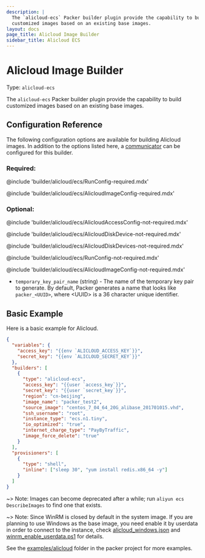 ```yaml
---
description: |
  The `alicloud-ecs` Packer builder plugin provide the capability to build
  customized images based on an existing base images.
layout: docs
page_title: Alicloud Image Builder
sidebar_title: Alicloud ECS
---
```


# Alicloud Image Builder

Type: `alicloud-ecs`

The `alicloud-ecs` Packer builder plugin provide the capability to build
customized images based on an existing base images.

## Configuration Reference

The following configuration options are available for building Alicloud images.
In addition to the options listed here, a
[communicator](/docs/templates/communicator) can be configured for this
builder.

### Required:

@include 'builder/alicloud/ecs/RunConfig-required.mdx'

@include 'builder/alicloud/ecs/AlicloudImageConfig-required.mdx'

### Optional:

@include 'builder/alicloud/ecs/AlicloudAccessConfig-not-required.mdx'

@include 'builder/alicloud/ecs/AlicloudDiskDevice-not-required.mdx'

@include 'builder/alicloud/ecs/AlicloudDiskDevices-not-required.mdx'

@include 'builder/alicloud/ecs/RunConfig-not-required.mdx'

@include 'builder/alicloud/ecs/AlicloudImageConfig-not-required.mdx'

- `temporary_key_pair_name` (string) - The name of the temporary key pair to
  generate. By default, Packer generates a name that looks like
  `packer_<UUID>`, where &lt;UUID&gt; is a 36 character unique identifier.

## Basic Example

Here is a basic example for Alicloud.

```json
{
  "variables": {
    "access_key": "{{env `ALICLOUD_ACCESS_KEY`}}",
    "secret_key": "{{env `ALICLOUD_SECRET_KEY`}}"
  },
  "builders": [
    {
      "type": "alicloud-ecs",
      "access_key": "{{user `access_key`}}",
      "secret_key": "{{user `secret_key`}}",
      "region": "cn-beijing",
      "image_name": "packer_test2",
      "source_image": "centos_7_04_64_20G_alibase_201701015.vhd",
      "ssh_username": "root",
      "instance_type": "ecs.n1.tiny",
      "io_optimized": "true",
      "internet_charge_type": "PayByTraffic",
      "image_force_delete": "true"
    }
  ],
  "provisioners": [
    {
      "type": "shell",
      "inline": ["sleep 30", "yum install redis.x86_64 -y"]
    }
  ]
}
```

~> Note: Images can become deprecated after a while; run
`aliyun ecs DescribeImages` to find one that exists.

~> Note: Since WinRM is closed by default in the system image. If you are
planning to use Windows as the base image, you need enable it by userdata in
order to connect to the instance, check
[alicloud_windows.json](https://github.com/hashicorp/packer/tree/master/examples/alicloud/basic/alicloud_windows.json)
and
[winrm_enable_userdata.ps1](https://github.com/hashicorp/packer/tree/master/examples/alicloud/basic/winrm_enable_userdata.ps1)
for details.

See the
[examples/alicloud](https://github.com/hashicorp/packer/tree/master/examples/alicloud)
folder in the packer project for more examples.
